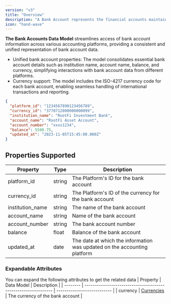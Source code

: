 ```yaml
---
version: "v3"
title: "Overview"
description: "A Bank Account represents the financial accounts maintained by the business entity at various banking institutions, capturing account-specific details."
icon: "hand-wave"
---
```


**The Bank Accounts Data Model** streamlines access of bank account information across various accounting platforms, providing a consistent and unified representation of bank account data.

- Unified bank account properties: The model consolidates essential bank account details such as institution name, account name, balance, and currency, simplifying interactions with bank account data from different platforms.
- Currency support: The model includes the ISO-4217 currency code for each bank account, enabling seamless handling of international transactions and reporting.

<ResponseExample name="The Bank Account Object" >

```json The Bank Account Response Object
{
  "platform_id": "1234567890123456789",
  "currency_id": "3770712000000000099",
  "institution_name": "RootFi Investment Bank",
  "account_name": "RootFi Asset Account",
  "account_number": "xxxx1234",
  "balance": 5500.75,
  "updated_at": "2023-11-05T15:45:00.000Z"
}
```

</ResponseExample>

## Properties Supported

| Property         | Type   | Description                                                              |
| ---------------- | ------ | ------------------------------------------------------------------------ |
| platform_id      | string | The Platform's ID for the bank account                                   |
| currency_id      | string | The Platform's ID of the currency for the bank account                   |
| institution_name | string | The name of the bank account                                             |
| account_name     | string | Name of the bank account                                                 |
| account_number   | string | The bank account number                                                  |
| balance          | float  | Balance of the bank account                                              |
| updated_at       | date   | The date at which the information was updated on the accounting platform |

### Expandable Attributes

You can expand the following attributes to get the related data
| Property | Data Model | Description |
| -------- | -------------------------------------------------------------- | --------------------------- |
| currency | [Currencies](/api-reference/v3/accounting/currencies/overview) | The currency of the bank account |
